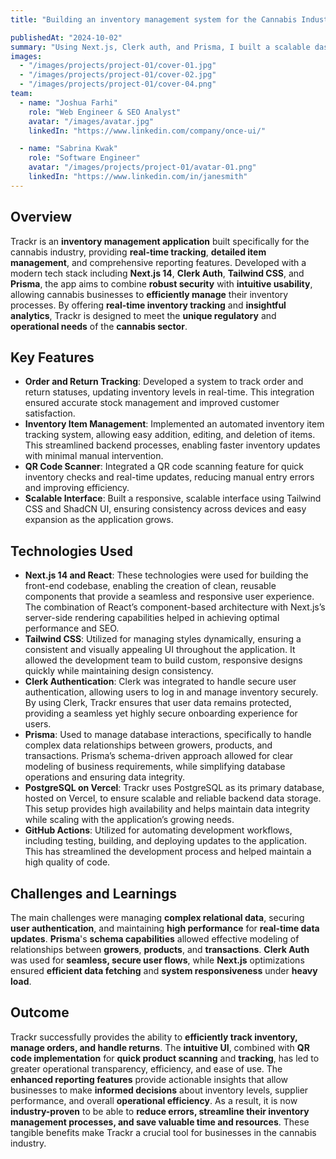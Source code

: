 ```yaml
---
title: "Building an inventory management system for the Cannabis Industry."

publishedAt: "2024-10-02"
summary: "Using Next.js, Clerk auth, and Prisma, I built a scalable dashboard for inventory management relating to the Cannabis market in California."
images:
  - "/images/projects/project-01/cover-01.jpg"
  - "/images/projects/project-01/cover-02.jpg"
  - "/images/projects/project-01/cover-04.png"
team:
  - name: "Joshua Farhi"
    role: "Web Engineer & SEO Analyst"
    avatar: "/images/avatar.jpg"
    linkedIn: "https://www.linkedin.com/company/once-ui/"

  - name: "Sabrina Kwak"
    role: "Software Engineer"
    avatar: "/images/projects/project-01/avatar-01.png"
    linkedIn: "https://www.linkedin.com/in/janesmith"
---
```


## Overview

Trackr is an **inventory management application** built specifically for the cannabis industry, providing **real-time tracking**, **detailed item management**, and comprehensive reporting features. Developed with a modern tech stack including **Next.js 14**, **Clerk Auth**, **Tailwind CSS**, and **Prisma**, the app aims to combine **robust security** with **intuitive usability**, allowing cannabis businesses to **efficiently manage** their inventory processes. By offering **real-time inventory tracking** and **insightful analytics**, Trackr is designed to meet the **unique regulatory** and **operational needs** of the **cannabis sector**.


## Key Features

- **Order and Return Tracking**: Developed a system to track order and return statuses, updating inventory levels in real-time. This integration ensured accurate stock management and improved customer satisfaction.
- **Inventory Item Management**: Implemented an automated inventory item tracking system, allowing easy addition, editing, and deletion of items. This streamlined backend processes, enabling faster inventory updates with minimal manual intervention.
- **QR Code Scanner**: Integrated a QR code scanning feature for quick inventory checks and real-time updates, reducing manual entry errors and improving efficiency.
- **Scalable Interface**: Built a responsive, scalable interface using Tailwind CSS and ShadCN UI, ensuring consistency across devices and easy expansion as the application grows.

## Technologies Used

- **Next.js 14 and React**: These technologies were used for building the front-end codebase, enabling the creation of clean, reusable components that provide a seamless and responsive user experience. The combination of React’s component-based architecture with Next.js’s server-side rendering capabilities helped in achieving optimal performance and SEO.
- **Tailwind CSS**: Utilized for managing styles dynamically, ensuring a consistent and visually appealing UI throughout the application. It allowed the development team to build custom, responsive designs quickly while maintaining design consistency.
- **Clerk Authentication**: Clerk was integrated to handle secure user authentication, allowing users to log in and manage inventory securely. By using Clerk, Trackr ensures that user data remains protected, providing a seamless yet highly secure onboarding experience for users.
- **Prisma**: Used to manage database interactions, specifically to handle complex data relationships between growers, products, and transactions. Prisma’s schema-driven approach allowed for clear modeling of business requirements, while simplifying database operations and ensuring data integrity.
- **PostgreSQL on Vercel**: Trackr uses PostgreSQL as its primary database, hosted on Vercel, to ensure scalable and reliable backend data storage. This setup provides high availability and helps maintain data integrity while scaling with the application’s growing needs.
- **GitHub Actions**: Utilized for automating development workflows, including testing, building, and deploying updates to the application. This has streamlined the development process and helped maintain a high quality of code.

## Challenges and Learnings

The main challenges were managing **complex relational data**, securing **user authentication**, and maintaining **high performance** for **real-time data updates**. **Prisma**'s **schema capabilities** allowed effective modeling of relationships between **growers**, **products**, and **transactions**. **Clerk Auth** was used for **seamless, secure user flows**, while **Next.js** optimizations ensured **efficient data fetching** and **system responsiveness** under **heavy load**.

## Outcome

Trackr successfully provides the ability to **efficiently track inventory, manage orders, and handle returns**. The **intuitive UI**, combined with **QR code implementation** for **quick product scanning** and **tracking**, has led to greater operational transparency, efficiency, and ease of use. The **enhanced reporting features** provide actionable insights that allow businesses to make **informed decisions** about inventory levels, supplier performance, and overall **operational efficiency**. As a result, it is now **industry-proven** to be able to **reduce errors, streamline their inventory management processes, and save valuable time and resources**. These tangible benefits make Trackr a crucial tool for businesses in the cannabis industry.

